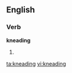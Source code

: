 ==English==

===Verb===
'''kneading'''

# {{present participle of|[[knead]]}}

[[ta:kneading]]
[[vi:kneading]]